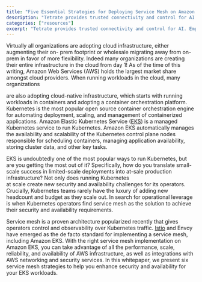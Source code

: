 ```yaml
---
title: "Five Essential Strategies for Deploying Service Mesh on Amazon EKS"
description: "Tetrate provides trusted connectivity and control for AI. Empower developers while safeguarding the business. Built atop the proven Envoy proxy & Envoy AI Gateway."
categories: ["resources"]
excerpt: "Tetrate provides trusted connectivity and control for AI. Empower developers while safeguarding the business. Built atop the proven Envoy proxy & Envoy AI Gateway."
---
```


Virtually all organizations are adopting cloud infrastructure, either augmenting their on- prem footprint or wholesale migrating away from on-prem in favor of more flexibility. Indeed many organizations are creating their entire infrastructure in the cloud from day 1! As of the time of this writing, Amazon Web Services (AWS) holds the largest market share amongst cloud providers. When running workloads in the cloud, many organizations

are also adopting cloud-native infrastructure, which starts with running workloads in containers and adopting a container orchestration platform. Kubernetes is the most popular open source container orchestration engine for automating deployment, scaling, and management of containerized applications. Amazon Elastic Kubernetes Service ([EKS](/blog/tetrate-eks-anywhere/)) is a managed Kubernetes service to run Kubernetes. Amazon EKS automatically manages the availability and scalability of the Kubernetes control plane nodes responsible for scheduling containers, managing application availability, storing cluster data, and other key tasks.

EKS is undoubtedly one of the most popular ways to run Kubernetes, but are you getting the most out of it? Specifically, how do you translate small-scale success in limited-scale deployments into at-sale production infrastructure? Not only does running Kubernetes  
at scale create new security and availability challenges for its operators. Crucially, Kubernetes teams rarely have the luxury of adding new headcount and budget as they scale out. In search for operational leverage is when Kubernetes operators find service mesh as the solution to achieve their security and availability requirements.

Service mesh is a proven architecture popularized recently that gives operators control and observability over Kubernetes traffic. [Istio](/) and Envoy have emerged as the de facto standard for implementing a service mesh, including Amazon EKS. With the right service mesh implementation on Amazon EKS, you can take advantage of all the performance, scale, reliability, and availability of AWS infrastructure, as well as integrations with AWS networking and security services. In this whitepaper, we present six service mesh strategies to help you enhance security and availability for your EKS workloads.